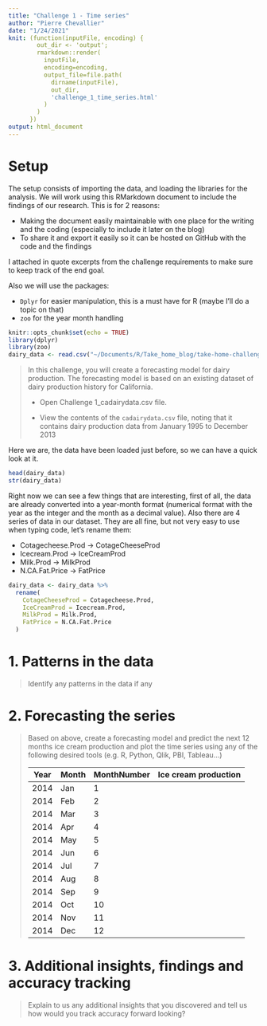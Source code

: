 ```yaml
---
title: "Challenge 1 - Time series"
author: "Pierre Chevallier"
date: "1/24/2021"
knit: (function(inputFile, encoding) { 
        out_dir <- 'output';
        rmarkdown::render(
          inputFile,
          encoding=encoding,
          output_file=file.path(
            dirname(inputFile),
            out_dir,
            'challenge_1_time_series.html'
          )
        )
      })
output: html_document
---
```


# Setup

The setup consists of importing the data, and loading the libraries for the analysis.
We will work using this RMarkdown document to include the findings of our research.
This is for 2 reasons:

  - Making the document easily maintainable with one place for the writing and the coding (especially to include it later on the blog)
  - To share it and export it easily so it can be hosted on GitHub with the code and the findings

I attached in quote excerpts from the challenge requirements to make sure to keep track of the end goal.

Also we will use the packages:

 - `Dplyr` for easier manipulation, this is a must have for R (maybe I'll do a topic on that)
 - `zoo` for the year  month handling

```r
knitr::opts_chunk$set(echo = TRUE)
library(dplyr)
library(zoo)
dairy_data <- read.csv("~/Documents/R/Take_home_blog/take-home-challenge/Take_home_1/Challenge 1_cadairydata.csv")
```

> In this challenge, you will create a forecasting model for dairy production. The forecasting model is based on an existing dataset of dairy production history for California.
> 
> - Open Challenge 1_cadairydata.csv file. 
> 
> - View the contents of the `cadairydata.csv` file, noting that it contains dairy production data from January 1995 to December 2013

Here we are, the data have been loaded just before, so we can have a quick look at it.

```r
head(dairy_data)
str(dairy_data)
```

Right now we can see a few things that are interesting, first of all, the data are already converted into a year-month format (numerical format with the year as the integer and the month as a decimal value). Also there are 4 series of data in our dataset. They are all fine, but not very easy to use when typing code, let's rename them:

 - Cotagecheese.Prod -> CotageCheeseProd
 - Icecream.Prod -> IceCreamProd
 - Milk.Prod -> MilkProd
 - N.CA.Fat.Price -> FatPrice

```r
dairy_data <- dairy_data %>% 
  rename(
    CotageCheeseProd = Cotagecheese.Prod,
    IceCreamProd = Icecream.Prod,
    MilkProd = Milk.Prod,
    FatPrice = N.CA.Fat.Price
  )
```

# 1. Patterns in the data

> Identify any patterns in the data if any

# 2. Forecasting the series

> Based on above, create a forecasting model and predict the next 12 months ice cream production and plot the time series using any of the following desired tools (e.g. R, Python, Qlik, PBI, Tableau...) 
> 
> | Year | Month | MonthNumber | Ice cream production |
> | ---- | ----- | ----------- | -------------------- |
> | 2014 | Jan   | 1           |                      |
> | 2014 | Feb   | 2           |                      |
> | 2014 | Mar   | 3           |                      |
> | 2014 | Apr   | 4           |                      |
> | 2014 | May   | 5           |                      |
> | 2014 | Jun   | 6           |                      |
> | 2014 | Jul   | 7           |                      |
> | 2014 | Aug   | 8           |                      |
> | 2014 | Sep   | 9           |                      |
> | 2014 | Oct   | 10          |                      |
> | 2014 | Nov   | 11          |                      |
> | 2014 | Dec   | 12          |                      |


# 3. Additional insights, findings and accuracy tracking

> Explain to us any additional insights that you discovered and tell us how would you track accuracy forward looking?
